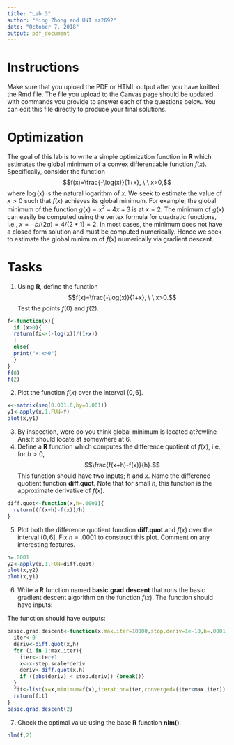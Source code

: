 ```yaml
---
title: "Lab 3"  
author: "Ming Zhong and UNI mz2692"
date: "October 7, 2018"
output: pdf_document
---
```


# Instructions 
Make sure that you upload the PDF or HTML output after you have knitted the Rmd file.  The file you upload to the Canvas page should be updated with commands you provide to answer each of the questions below.  You can edit this file directly to produce your final solutions.      

# Optimization


The goal of this lab is to write a simple optimization function in **R** which estimates the global minimum of a convex differentiable function $f(x)$.  Specifically, consider the function 
$$f(x)=\frac{-\log(x)}{1+x}, \ \ x>0,$$
where $\log(x)$ is the natural logarithm of $x$.  We seek to estimate the value of $x>0$ such that $f(x)$ achieves its global minimum.  For example, the global minimum of the function $g(x)=x^2-4x+3$ is at $x=2$. The minimum of $g(x)$ can easily be computed using the vertex formula for quadratic functions, i.e., $x=-b/(2a)=4/(2*1)=2$.  In most cases, the minimum does not have a closed form solution and must be computed numerically.  Hence we seek to estimate the global minimum of $f(x)$ numerically via gradient descent.    

# Tasks

1) Using **R**, define the function $$f(x)=\frac{-\log(x)}{1+x}, \ \ x>0.$$ Test the points $f(0)$ and $f(2)$.  
```r
f<-function(x){
  if (x>0){
  return(fx<-(-log(x))/(1+x))
  }
  else{
  print("x:x>0")
  }
}
f(0)
f(2)
```

2) Plot the function $f(x)$ over the interval $(0,6]$. 
```r
x<-matrix(seq(0.001,6,by=0.001))
y1<-apply(x,1,FUN=f)
plot(x,y1)
```


3)  By inspection, were do you think global minimum is located at?ewline
Ans:It should locate at somewhere at 6.
4) Define a **R** function which computes the difference quotient of $f(x)$, i.e., for $h>0$,
$$\frac{f(x+h)-f(x)}{h}.$$ This function should have two inputs; $h$ and $x$.  Name the difference quotient function **diff.quot**.  Note that for small $h$,  this function is the approximate derivative of $f(x)$.    
```r
diff.quot<-function(x,h=.0001){
  return((f(x+h)-f(x))/h)
}
```

5) Plot both the difference quotient function **diff.quot** and $f(x)$ over the interval $(0,6]$.  Fix $h=.0001$ to construct this plot.  Comment on any interesting features.
```r
h=.0001
y2<-apply(x,1,FUN=diff.quot)
plot(x,y2)
plot(x,y1)

```

6) Write a **R** function named **basic.grad.descent** that runs the basic gradient descent algorithm on the function $f(x)$.
The function should have inputs:  

\begin{enumerate}
\item Initial value  {\bf x}
\item Maximum iterations  {\bf max.iter} with default 10000. 
\item Stopping criterion {\bf stop.deriv} with default 1e-10. 
\item Derivative step size {\bf h} with default .0001.  
\item Step size {\bf step.scale} with default .5. 
\end{enumerate} The function should have outputs:
\begin{enumerate}
\item The value $x$ that yields the minimum of $f(x)$. 
\item The minimum value of $f(x)$. 
\item The number of iterations the algorithm took to reach the minimum.
\item A logical indicator displaying whether or not the algorithm converged.  
\end{enumerate}
```r
basic.grad.descent<-function(x,max.iter=10000,stop.deriv=1e-10,h=.0001,step.scale=.5){
  iter<-0
  deriv<-diff.quot(x,h)
  for (i in 1:max.iter){
    iter<-iter+1
    x<-x-step.scale*deriv
    deriv<-diff.quot(x,h)
    if ((abs(deriv) < stop.deriv)) {break()}
  }
  fit<-list(x=x,minimum=f(x),iteration=iter,converged=(iter<max.iter))
  return(fit)
}
basic.grad.descent(2)
```

7)  Check the optimal value using the base **R** function **nlm()**.  

```r
nlm(f,2)
```


